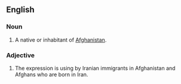 ==English==

===Noun===
{{en-noun}}

# A native or inhabitant of [[Afghanistan]].

===Adjective===
{{en-adj}}

# The expression is using by Iranian immigrants in Afghanistan and Afghans who are born in Iran.